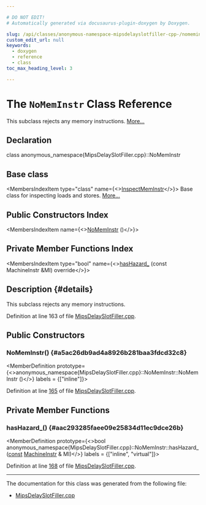 ```yaml
---

# DO NOT EDIT!
# Automatically generated via docusaurus-plugin-doxygen by Doxygen.

slug: /api/classes/anonymous-namespace-mipsdelayslotfiller-cpp-/nomeminstr
custom_edit_url: null
keywords:
  - doxygen
  - reference
  - class
toc_max_heading_level: 3

---
```





# The `NoMemInstr` Class Reference

<DoxygenPage pluginConfig={pluginConfig}>

This subclass rejects any memory instructions. <a href="#details">More...</a>

## Declaration

<CodeBlock>class anonymous_namespace{MipsDelaySlotFiller.cpp}::NoMemInstr</CodeBlock>

## Base class

<MembersIndex>

<MembersIndexItem
  type="class"
  name={<><a href="/docs/api/classes/anonymous-namespace-mipsdelayslotfiller-cpp-/inspectmeminstr">InspectMemInstr</a></>}>
Base class for inspecting loads and stores. <a href="/docs/api/classes/anonymous-namespace-mipsdelayslotfiller-cpp-/inspectmeminstr/#details">More...</a>
</MembersIndexItem>

</MembersIndex>

## Public Constructors Index

<MembersIndex>

<MembersIndexItem
  name={<><a href="#a5ac26db9ad4a8926b281baa3fdcd32c8">NoMemInstr</a> ()</>}>
</MembersIndexItem>

</MembersIndex>

## Private Member Functions Index

<MembersIndex>

<MembersIndexItem
  type="bool"
  name={<><a href="#aac293285faee09e25834d11ec9dce26b">hasHazard&#95;</a> (const MachineInstr &amp;MI) override</>}>
</MembersIndexItem>

</MembersIndex>

## Description {#details}

This subclass rejects any memory instructions.

Definition at line 163 of file <a href="/docs/api/files/lib/lib/target/lib/target/mips/mipsdelayslotfiller-cpp">MipsDelaySlotFiller.cpp</a>.

<SectionDefinition>

## Public Constructors

### NoMemInstr() {#a5ac26db9ad4a8926b281baa3fdcd32c8}

<MemberDefinition
  prototype={<>anonymous&#95;namespace&#123;MipsDelaySlotFiller.cpp&#125;::NoMemInstr::NoMemInstr ()</>}
  labels = {["inline"]}>

Definition at line <a href="/docs/api/files/lib/lib/target/lib/target/mips/mipsdelayslotfiller-cpp/#l00165">165</a> of file <a href="/docs/api/files/lib/lib/target/lib/target/mips/mipsdelayslotfiller-cpp">MipsDelaySlotFiller.cpp</a>.
</MemberDefinition>

</SectionDefinition>

<SectionDefinition>

## Private Member Functions

### hasHazard&#95;() {#aac293285faee09e25834d11ec9dce26b}

<MemberDefinition
  prototype={<>bool anonymous&#95;namespace&#123;MipsDelaySlotFiller.cpp&#125;::NoMemInstr::hasHazard&#95; (<a href="/docs/api/files/lib/lib/target/lib/target/aarch64/aarch64promoteconstant-cpp/#a90f8350fecae261c25be85d38b451bff">const</a> <a href="/docs/api/classes/llvm/machineinstr">MachineInstr</a> &amp; MI)</>}
  labels = {["inline", "virtual"]}>

Definition at line <a href="/docs/api/files/lib/lib/target/lib/target/mips/mipsdelayslotfiller-cpp/#l00168">168</a> of file <a href="/docs/api/files/lib/lib/target/lib/target/mips/mipsdelayslotfiller-cpp">MipsDelaySlotFiller.cpp</a>.
</MemberDefinition>

</SectionDefinition>

<hr/>

The documentation for this class was generated from the following file:

<ul>
<li><a href="/docs/api/files/lib/lib/target/lib/target/mips/mipsdelayslotfiller-cpp">MipsDelaySlotFiller.cpp</a></li>
</ul>

</DoxygenPage>
